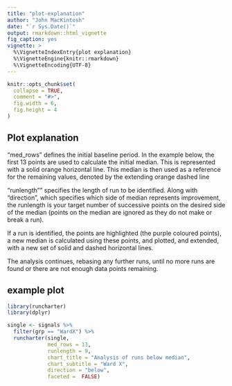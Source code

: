 ```yaml
---
title: "plot-explanation"
author: "John MacKintosh"
date: "`r Sys.Date()`"
output: rmarkdown::html_vignette 
fig_caption: yes
vignette: >
  %\VignetteIndexEntry{plot explanation}
  %\VignetteEngine{knitr::rmarkdown}
  %\VignetteEncoding{UTF-8}
---
```


```r
knitr::opts_chunk$set(
  collapse = TRUE,
  comment = "#>",
  fig.width = 6,
  fig.height = 4
)
```

## Plot explanation

"med_rows" defines the initial baseline period. In the example below, the first 13 points are used to calculate the initial median. This is represented with a solid orange horizontal line. 
This median is then used as a reference for the remaining values, denoted by the extending orange dashed line

"runlength"" specifies the length of run to be identified. Along with "direction", which specifies which side of median represents improvement,  the runlength is your target number of successive points on the desired side of the median (points on the median are ignored as they do not make or break a run).


If a run is identified, the points are highlighted (the purple coloured points), a new median is calculated using these points, and plotted, and extended, with a new set of solid and dashed horizontal lines. 

The analysis continues, rebasing any further runs, until no more runs are found or there are not enough data points remaining.


## example plot

```r
library(runcharter)
library(dplyr)

single <- signals %>%
  filter(grp == "WardX") %>% 
  runcharter(single,
             med_rows = 13,
             runlength = 9,
             chart_title = "Analysis of runs below median",
             chart_subtitle = "Ward X",
             direction = "below",
             faceted =  FALSE)

```



